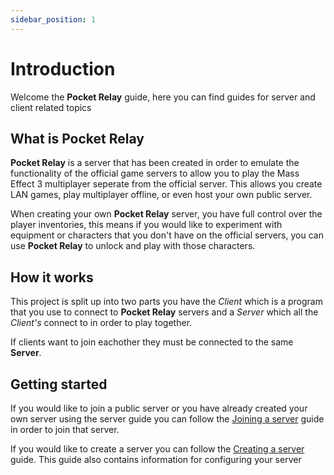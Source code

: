 ```yaml
---
sidebar_position: 1
---
```


# Introduction

Welcome the **Pocket Relay** guide, here you can find guides for server and client related topics

## What is Pocket Relay

**Pocket Relay** is a server that has been created in order to emulate the functionality of the official game servers to
allow you to play the Mass Effect 3 multiplayer seperate from the official server. This allows you create LAN games,
play multiplayer offline, or even host your own public server.

When creating your own **Pocket Relay** server, you have full control over the player inventories, this means if you would
like to experiment with equipment or characters that you don't have on the official servers, you can use **Pocket Relay**
to unlock and play with those characters.

## How it works

This project is split up into two parts you have the _Client_ which is a program that you use to connect to **Pocket Relay** servers
and a _Server_ which all the _Client's_ connect to in order to play together.

If clients want to join eachother they must be connected to the same **Server**.

## Getting started

If you would like to join a public server or you have already created your own server using the server guide you can follow
the [Joining a server](./client/joining) guide in order to join that server.

If you would like to create a server you can follow the [Creating a server](./server/creating) guide. This guide also contains
information for configuring your server
